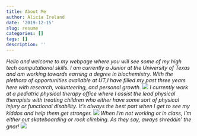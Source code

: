 ```yaml
---
title: About Me
author: Alicia Ireland
date: '2019-12-15'
slug: resume
categories: []
tags: []
description: ''
---
```

*Hello and welcome to my webpage where you will see some of my high tech computational skills. I am currently a Junior at the University of Texas and am working towards earning a degree in biochemistry. With the plethora of opportunities available at UT,I have filled my past three years here with research, volunteering, and personal growth. *
![](/./resume_files/20181011004210_563_mascotOrig.png)
*I currently work at a pediatric physical therapy office where I assist the lead physical therapists with treating children who either have some sort of physical injury or functional disability. It's always the best part when I get to see my kiddos and help them get stronger.*
![](/./resume_files/pediatricTherapy7995.jpg)
*When I'm not working or in class, I'm either out skateboarding or rock climbing. As they say, aways shreddin' the gnar!*
![](/./resume_files/picture1.png)
